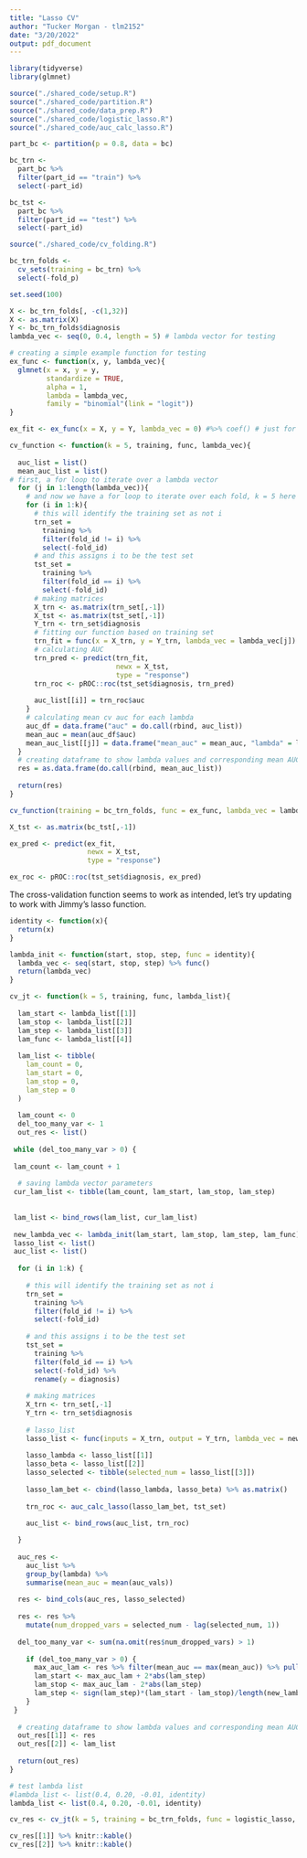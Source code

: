 ```yaml
---
title: "Lasso CV"
author: "Tucker Morgan - tlm2152"
date: "3/20/2022"
output: pdf_document
---
```


```r
library(tidyverse)
library(glmnet)
```

```r
source("./shared_code/setup.R")
source("./shared_code/partition.R")
source("./shared_code/data_prep.R")
source("./shared_code/logistic_lasso.R")
source("./shared_code/auc_calc_lasso.R")

part_bc <- partition(p = 0.8, data = bc)

bc_trn <- 
  part_bc %>% 
  filter(part_id == "train") %>% 
  select(-part_id)

bc_tst <- 
  part_bc %>% 
  filter(part_id == "test") %>% 
  select(-part_id)
```

```r
source("./shared_code/cv_folding.R")

bc_trn_folds <- 
  cv_sets(training = bc_trn) %>% 
  select(-fold_p)
```

```r
set.seed(100)

X <- bc_trn_folds[, -c(1,32)]
X <- as.matrix(X)
Y <- bc_trn_folds$diagnosis
lambda_vec <- seq(0, 0.4, length = 5) # lambda vector for testing

# creating a simple example function for testing
ex_func <- function(x, y, lambda_vec){
  glmnet(x = x, y = y,
         standardize = TRUE,
         alpha = 1,
         lambda = lambda_vec,
         family = "binomial"(link = "logit"))
}

ex_fit <- ex_func(x = X, y = Y, lambda_vec = 0) #%>% coef() # just for example, not stored

cv_function <- function(k = 5, training, func, lambda_vec){
  
  auc_list = list()
  mean_auc_list = list()
# first, a for loop to iterate over a lambda vector
  for (j in 1:length(lambda_vec)){
    # and now we have a for loop to iterate over each fold, k = 5 here
    for (i in 1:k){
      # this will identify the training set as not i
      trn_set = 
        training %>% 
        filter(fold_id != i) %>% 
        select(-fold_id)
      # and this assigns i to be the test set
      tst_set =
        training %>% 
        filter(fold_id == i) %>% 
        select(-fold_id)
      # making matrices
      X_trn <- as.matrix(trn_set[,-1])
      X_tst <- as.matrix(tst_set[,-1])
      Y_trn <- trn_set$diagnosis
      # fitting our function based on training set
      trn_fit = func(x = X_trn, y = Y_trn, lambda_vec = lambda_vec[j])
      # calculating AUC
      trn_pred <- predict(trn_fit,
                          newx = X_tst,
                          type = "response")
      trn_roc <- pROC::roc(tst_set$diagnosis, trn_pred)
      
      auc_list[[i]] = trn_roc$auc
    }
    # calculating mean cv auc for each lambda
    auc_df = data.frame("auc" = do.call(rbind, auc_list))
    mean_auc = mean(auc_df$auc)
    mean_auc_list[[j]] = data.frame("mean_auc" = mean_auc, "lambda" = lambda_vec[j])
  }
  # creating dataframe to show lambda values and corresponding mean AUC
  res = as.data.frame(do.call(rbind, mean_auc_list))
  
  return(res)
}

cv_function(training = bc_trn_folds, func = ex_func, lambda_vec = lambda_vec)
```

```r
X_tst <- as.matrix(bc_tst[,-1])

ex_pred <- predict(ex_fit,
                   newx = X_tst,
                   type = "response")

ex_roc <- pROC::roc(tst_set$diagnosis, ex_pred)
```

The cross-validation function seems to work as intended, let's try updating to work with Jimmy's lasso function.

```r

identity <- function(x){
  return(x)
}

lambda_init <- function(start, stop, step, func = identity){
  lambda_vec <- seq(start, stop, step) %>% func()
  return(lambda_vec)
}

cv_jt <- function(k = 5, training, func, lambda_list){
  
  lam_start <- lambda_list[[1]]
  lam_stop <- lambda_list[[2]]
  lam_step <- lambda_list[[3]]
  lam_func <- lambda_list[[4]]
  
  lam_list <- tibble(
    lam_count = 0,
    lam_start = 0,
    lam_stop = 0,
    lam_step = 0
  )
  
  lam_count <- 0
  del_too_many_var <- 1
  out_res <- list()
 
 while (del_too_many_var > 0) {
  
 lam_count <- lam_count + 1
 
  # saving lambda vector parameters
 cur_lam_list <- tibble(lam_count, lam_start, lam_stop, lam_step)
     
 
 lam_list <- bind_rows(lam_list, cur_lam_list) 
 
 new_lambda_vec <- lambda_init(lam_start, lam_stop, lam_step, lam_func)
 lasso_list <- list()
 auc_list <- list()
 
  for (i in 1:k) {
    
    # this will identify the training set as not i
    trn_set = 
      training %>% 
      filter(fold_id != i) %>% 
      select(-fold_id)
    
    # and this assigns i to be the test set
    tst_set =
      training %>% 
      filter(fold_id == i) %>% 
      select(-fold_id) %>%
      rename(y = diagnosis)
    
    # making matrices
    X_trn <- trn_set[,-1]
    Y_trn <- trn_set$diagnosis
    
    # lasso_list    
    lasso_list <- func(inputs = X_trn, output = Y_trn, lambda_vec = new_lambda_vec)
    
    lasso_lambda <- lasso_list[[1]]
    lasso_beta <- lasso_list[[2]]
    lasso_selected <- tibble(selected_num = lasso_list[[3]])
    
    lasso_lam_bet <- cbind(lasso_lambda, lasso_beta) %>% as.matrix()
    
    trn_roc <- auc_calc_lasso(lasso_lam_bet, tst_set)
    
    auc_list <- bind_rows(auc_list, trn_roc)

  }
    
  auc_res <- 
    auc_list %>% 
    group_by(lambda) %>%
    summarise(mean_auc = mean(auc_vals))
   
  res <- bind_cols(auc_res, lasso_selected)
  
  res <- res %>% 
    mutate(num_dropped_vars = selected_num - lag(selected_num, 1))
  
  del_too_many_var <- sum(na.omit(res$num_dropped_vars) > 1)
  
    if (del_too_many_var > 0) {
      max_auc_lam <- res %>% filter(mean_auc == max(mean_auc)) %>% pull(lambda)
      lam_start <- max_auc_lam + 2*abs(lam_step)
      lam_stop <- max_auc_lam - 2*abs(lam_step)
      lam_step <- sign(lam_step)*(lam_start - lam_stop)/length(new_lambda_vec)
    }  
 }
  
  # creating dataframe to show lambda values and corresponding mean AUC
  out_res[[1]] <- res
  out_res[[2]] <- lam_list
 
  return(out_res)
}

# test lambda list
#lambda_list <- list(0.4, 0.20, -0.01, identity)
lambda_list <- list(0.4, 0.20, -0.01, identity)

cv_res <- cv_jt(k = 5, training = bc_trn_folds, func = logistic_lasso, lambda_list = lambda_list)

cv_res[[1]] %>% knitr::kable()
cv_res[[2]] %>% knitr::kable()
```

